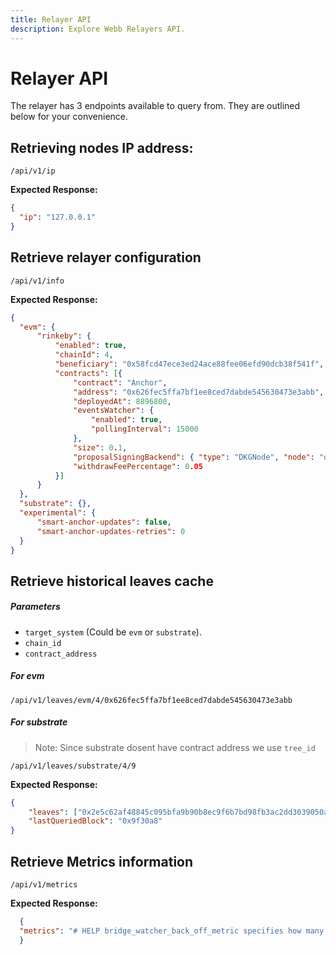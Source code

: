 ```yaml
---
title: Relayer API
description: Explore Webb Relayers API.
---
```


# Relayer API

The relayer has 3 endpoints available to query from. They are outlined below for your convenience.

## **Retrieving nodes IP address:**

```
/api/v1/ip
```

**Expected Response:**

```json
{
  "ip": "127.0.0.1"
}
```

## **Retrieve relayer configuration**

```
/api/v1/info
```

**Expected Response:**

```json
{
  "evm": {
      "rinkeby": {
          "enabled": true,
          "chainId": 4,
          "beneficiary": "0x58fcd47ece3ed24ace88fee06efd90dcb38f541f",
          "contracts": [{
              "contract": "Anchor",
              "address": "0x626fec5ffa7bf1ee8ced7dabde545630473e3abb",
              "deployedAt": 8896800,
              "eventsWatcher": {
                  "enabled": true,
                  "pollingInterval": 15000
              },
              "size": 0.1,
              "proposalSigningBackend": { "type": "DKGNode", "node": "dkg-local" },
              "withdrawFeePercentage": 0.05
          }]
      }
  },
  "substrate": {},
  "experimental": {
      "smart-anchor-updates": false,
      "smart-anchor-updates-retries": 0
  }
}
```

## **Retrieve historical leaves cache**

##### Parameters

- `target_system` (Could be `evm` or `substrate`).
- `chain_id`
- `contract_address`

##### For evm

```
/api/v1/leaves/evm/4/0x626fec5ffa7bf1ee8ced7dabde545630473e3abb
```

##### For substrate

> Note: Since substrate dosent have contract address we use `tree_id`

```
/api/v1/leaves/substrate/4/9
```

**Expected Response:**

```json
{
    "leaves": ["0x2e5c62af48845c095bfa9b90b8ec9f6b7bd98fb3ac2dd3039050a64b919951dd", "0x0f89f0ef52120b8db99f5bdbbdd4019b5ea4bcfef14b0c19d261268da8afdc24", "0x3007c62f678a503e568534487bc5b0bc651f37bbe1f34668b4c8a360f15ba3c3"],
    "lastQueriedBlock": "0x9f30a8"
}
```

## **Retrieve Metrics information**

```
/api/v1/metrics
```

**Expected Response:**

```json
  {
  "metrics": "# HELP bridge_watcher_back_off_metric specifies how many times the bridge watcher backed off\n# TYPE bridge_watcher_back_off_metric counter\nbridge_watcher_back_off_metric 0\n# HELP gas_spent_metric The total number of gas spent\n# TYPE gas_spent_metric counter\ngas_spent_metric 0\n# HELP handle_proposal_execution_metric How many times did the function handle_proposal get executed\n# TYPE handle_proposal_execution_metric counter\nhandle_proposal_execution_metric 0\n# HELP proposal_queue_attempt_metric How many times a proposal is attempted to be queued\n# TYPE proposal_queue_attempt_metric counter\nproposal_queue_attempt_metric 0\n# HELP total_active_relayer_metric The total number of active relayers\n# TYPE total_active_relayer_metric counter\ntotal_active_relayer_metric 0\n# HELP total_fee_earned_metric The total number of fees earned\n# TYPE total_fee_earned_metric counter\ntotal_fee_earned_metric 0\n# HELP total_number_of_data_stored_metric The Total number of data stored\n# TYPE total_number_of_data_stored_metric counter\ntotal_number_of_data_stored_metric 1572864\n# HELP total_number_of_proposals_metric The total number of proposals proposed\n# TYPE total_number_of_proposals_metric counter\ntotal_number_of_proposals_metric 0\n# HELP total_transaction_made_metric The total number of transaction made\n# TYPE total_transaction_made_metric counter\ntotal_transaction_made_metric 0\n# HELP transaction_queue_back_off_metric How many times the transaction queue backed off\n# TYPE transaction_queue_back_off_metric counter\ntransaction_queue_back_off_metric 0\n"
  }
```
